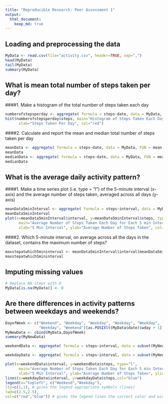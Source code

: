 ```yaml
---
title: "Reproducible Research: Peer Assessment 1"
output: 
  html_document:
    keep_md: true
---
```



## Loading and preprocessing the data

``` r
MyData <- read.csv(file="activity.csv", header=TRUE, sep=",")
head(MyData)
tail(MyData)
summary(MyData)
```
## What is mean total number of steps taken per day?
####1. Make a histogram of the total number of steps taken each day

```r
numberofstepsperday <- aggregate( formula = steps~date, data = MyData, FUN = sum ) 
hist(numberofstepsperday$steps, main="Histogram of Steps Taken Each Day",
      xlab="Steps Taken Per Day", col="red")
```

####2. Calculate and report the mean and median total number of steps taken per day
```r
meanData <- aggregate( formula = steps~date, data = MyData, FUN = mean )
meanData
medianData <- aggregate( formula = steps~date, data = MyData, FUN = mean )
medianData
```
## What is the average daily activity pattern?

####1. Make a time series plot (i.e. type = "l") of the 5-minute interval (x-axis) and the average number of steps taken, averaged across all days (y-axis)
```r
meanData5minInterval <- aggregate( formula = steps~interval, data = MyData, FUN = mean )
meanData5minInterval 
plot(x=meanData5minInterval$interval, y=meanData5minInterval$steps, type="l", 
      main="Average Number of Steps Taken Each Day for Each 5 min Interval",
      xlab="5 Min Interval", ylab="Average Number of Steps Taken", col="red")

```

####2. Which 5-minute interval, on average across all the days in the dataset, contains the maximum number of steps?
```r
maxstepatwhich5mininterval <- meanData5minInterval$interval[meanData5minInterval[,2]==max(meanData5minInterval$steps)]
maxstepatwhich5mininterval
```
## Imputing missing values
```r
# Replace NA steps with 0
MyData[is.na(MyData)] <- 0
```


## Are there differences in activity patterns between weekdays and weekends?
```r
DayofWeek <- c("Weekend", "Weekday", "Weekday", "Weekday", "Weekday", 
               "Weekday", "Weekend")[as.POSIXlt(MyData$date)$wday + 1]
MyNewData <- cbind(MyData,DayofWeek)
summary(MyNewData)

weekendData <- aggregate( formula = steps~interval, data = subset(MyNewData,DayofWeek == "Weekend", select=c(1:4)), FUN = mean )

weekdayData <- aggregate( formula = steps~interval, data = subset(MyNewData,DayofWeek == "Weekday", select=c(1:4)), FUN = mean )

plot(x=weekendData$interval, y=weekendData$steps, type="l", 
      main="Average Number of Steps Taken Each Day for Each 5 min Interval",
      xlab="5 Min Interval", ylab="Average Number of Steps Taken", ylim=c(0,250), col="red")
lines(x=weekdayData$interval, y=weekdayData$steps,col="blue")
legend(x="topleft", c("Weekend","Weekday"),
lty=c(1,1), # gives the legend appropriate symbols (lines)
lwd=c(2.5,2.5),
col=c("red","blue")) # gives the legend lines the correct color and width


```

